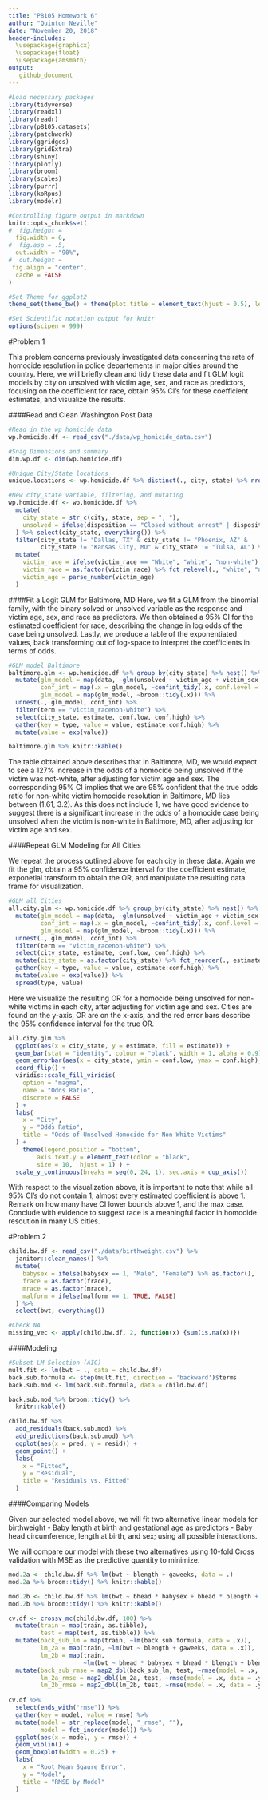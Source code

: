 ```yaml
---
title: "P8105 Homework 6"
author: "Quinton Neville"
date: "November 20, 2018"
header-includes: 
  \usepackage{graphicx}
  \usepackage{float}
  \usepackage{amsmath}
output:
   github_document
---
```


```r
#Load necessary packages
library(tidyverse)
library(readxl)
library(readr)
library(p8105.datasets)
library(patchwork)
library(ggridges)
library(gridExtra)
library(shiny)
library(plotly)
library(broom)
library(scales)
library(purrr)
library(koRpus)
library(modelr)

#Controlling figure output in markdown
knitr::opts_chunk$set(
#  fig.height =   
  fig.width = 6,
#  fig.asp = .5,
  out.width = "90%",
#  out.height = 
 fig.align = "center",
  cache = FALSE
)

#Set Theme for ggplot2
theme_set(theme_bw() + theme(plot.title = element_text(hjust = 0.5), legend.position = "bottom"))

#Set Scientific notation output for knitr
options(scipen = 999)

```

#Problem 1

This problem concerns previously investigated data concerning the rate of homocide resolution in police departements in major cities around the country. Here, we will briefly clean and tidy these data and fit GLM logit models by city on unsolved with victim age, sex, and race as predictors, focusing on the coefficient for race, obtain 95% CI's for these coefficient estimates, and visualize the results. 

####Read and Clean Washington Post Data
```r
#Read in the wp homicide data
wp.homicide.df <- read_csv("./data/wp_homicide_data.csv")

#Snag Dimensions and summary
dim.wp.df <- dim(wp.homicide.df)

#Unique City/State locations
unique.locations <- wp.homicide.df %>% distinct(., city, state) %>% nrow() 

#New city_state variable, filtering, and mutating
wp.homicide.df <- wp.homicide.df %>%
  mutate(
    city_state = str_c(city, state, sep = ", "), 
    unsolved = ifelse(disposition == "Closed without arrest" | disposition == "Open/No arrest", TRUE, FALSE)
  ) %>% select(city_state, everything()) %>%
  filter(city_state != "Dallas, TX" & city_state != "Phoenix, AZ" &
         city_state != "Kansas City, MO" & city_state != "Tulsa, AL") %>%
  mutate(
    victim_race = ifelse(victim_race == "White", "white", "non-white"), 
    victim_race = as.factor(victim_race) %>% fct_relevel(., "white", "non-white"),
    victim_age = parse_number(victim_age)
  )
```

####Fit a Logit GLM for Baltimore, MD
Here, we fit a GLM from the binomial family, with the binary solved or unsolved variable as the response and victim age, sex, and race as predictors. We then obtained a 95% CI for the estimated coefficient for race, describing the change in log odds of the case being unsolved. Lastly, we produce a table of the exponentiated values, back transforming out of log-space to interpret the coefficients in terms of odds. 
```r
#GLM model Baltimore
baltimore.glm <- wp.homicide.df %>% group_by(city_state) %>% nest() %>% filter(city_state == "Baltimore, MD") %>%
  mutate(glm_model = map(data, ~glm(unsolved ~ victim_age + victim_sex + victim_race, data = .x, family = "binomial")),
         conf_int = map(.x = glm_model, ~confint_tidy(.x, conf.level = 0.95)),
         glm_model = map(glm_model, ~broom::tidy(.x))) %>%
  unnest(., glm_model, conf_int) %>%
  filter(term == "victim_racenon-white") %>%
  select(city_state, estimate, conf.low, conf.high) %>%
  gather(key = type, value = value, estimate:conf.high) %>%
  mutate(value = exp(value))

baltimore.glm %>% knitr::kable()
```

The table obtained above describes that in Baltimore, MD, we would expect to see a 127% increase in the odds of a homocide being unsolved if the victim was not-white, after adjusting for victim age and sex. The corresponding 95% CI implies that we are 95% confident that the true odds ratio for non-white victim homocide resolution in Baltimore, MD lies between (1.61, 3.2). As this does not include 1, we have good evidence to suggest there is a significant increase in the odds of a homocide case being unsolved when the victim is non-white in Baltimore, MD, after adjusting for victim age and sex.


####Repeat GLM Modeling for All Cities

We repeat the process outlined above for each city in these data. Again we fit the glm, obtain a 95% confidence interval for the coefficient estimate, exponetial transform to obtain the OR, and manipulate the resulting data frame for visualization. 
```r
#GLM all Cities
all.city.glm <- wp.homicide.df %>% group_by(city_state) %>% nest() %>%
  mutate(glm_model = map(data, ~glm(unsolved ~ victim_age + victim_sex + victim_race, data = .x, family = "binomial")),
         conf_int = map(.x = glm_model, ~confint_tidy(.x, conf.level = 0.95)),
         glm_model = map(glm_model, ~broom::tidy(.x))) %>%
  unnest(., glm_model, conf_int) %>%
  filter(term == "victim_racenon-white") %>%
  select(city_state, estimate, conf.low, conf.high) %>%
  mutate(city_state = as.factor(city_state) %>% fct_reorder(., estimate, .desc = FALSE)) %>%
  gather(key = type, value = value, estimate:conf.high) %>%
  mutate(value = exp(value)) %>%
  spread(type, value)
```

Here we visualize the resulting OR for a homocide being unsolved for non-white victims in each city, after adjusting for victim age and sex. Cities are found on the y-axis, OR are on the x-axis, and the red error bars describe the 95% confidence interval for the true OR. 

```r
all.city.glm %>%
  ggplot(aes(x = city_state, y = estimate, fill = estimate)) +
  geom_bar(stat = "identity", colour = "black", width = 1, alpha = 0.9) +
  geom_errorbar(aes(x = city_state, ymin = conf.low, ymax = conf.high), colour = "red", size = .9, alpha = 0.5) +
  coord_flip() +
  viridis::scale_fill_viridis(
    option = "magma",
    name = "Odds Ratio", 
    discrete = FALSE
  ) +
  labs(
    x = "City",
    y = "Odds Ratio",
    title = "Odds of Unsolved Homocide for Non-White Victims"
  ) +
    theme(legend.position = "bottom",
        axis.text.y = element_text(color = "black", 
        size = 10,  hjust = 1) ) +
  scale_y_continuous(breaks = seq(0, 24, 1), sec.axis = dup_axis())
```

With respect to the visualization above, it is important to note that while all 95% CI's do not contain 1, almost every estimated coefficient is above 1. Remark on how many have CI lower bounds above 1, and  the max case. Conclude with evidence to suggest race is a meaningful factor in homocide resoution in many US cities. 

#Problem 2

```r
child.bw.df <- read_csv("./data/birthweight.csv") %>%
  janitor::clean_names() %>%
  mutate(
    babysex = ifelse(babysex == 1, "Male", "Female") %>% as.factor(),
    frace = as.factor(frace),
    mrace = as.factor(mrace),
    malform = ifelse(malform == 1, TRUE, FALSE)
  ) %>%
  select(bwt, everything())

#Check NA
missing_vec <- apply(child.bw.df, 2, function(x) {sum(is.na(x))})
```

####Modeling
```r
#Subset LM Selection (AIC)
mult.fit <- lm(bwt ~ ., data = child.bw.df)
back.sub.formula <- step(mult.fit, direction = 'backward')$terms
back.sub.mod <- lm(back.sub.formula, data = child.bw.df) 
```

```r
back.sub.mod %>% broom::tidy() %>%
  knitr::kable()
```

```r
child.bw.df %>%
  add_residuals(back.sub.mod) %>%
  add_predictions(back.sub.mod) %>%
  ggplot(aes(x = pred, y = resid)) +
  geom_point() +
  labs(
    x = "Fitted",
    y = "Residual",
    title = "Residuals vs. Fitted"
  )
```


####Comparing Models

Given our selected model above, we will fit two alternative linear models for birthweight 
- Baby length at birth and gestational age as predictors
- Baby head circumference, length at birth, and sex; using all possible interactions.

We will compare our model with these two alternatives using 10-fold Cross validation with MSE as the predictive quantity to minimize. 
```r
mod.2a <- child.bw.df %>% lm(bwt ~ blength + gaweeks, data = .)
mod.2a %>% broom::tidy() %>% knitr::kable()

mod.2b <- child.bw.df %>% lm(bwt ~ bhead * babysex + bhead * blength + blength * babysex + bhead * babysex * blength, data = .)
mod.2b %>% broom::tidy() %>% knitr::kable()
```


```r
cv.df <- crossv_mc(child.bw.df, 100) %>%
  mutate(train = map(train, as.tibble),
         test = map(test, as.tibble)) %>%
  mutate(back_sub_lm = map(train, ~lm(back.sub.formula, data = .x)),
         lm_2a = map(train, ~lm(bwt ~ blength + gaweeks, data = .x)),
         lm_2b = map(train, 
                     ~lm(bwt ~ bhead * babysex + bhead * blength + blength * babysex + bhead * babysex * blength, data = .x))) %>%
  mutate(back_sub_rmse = map2_dbl(back_sub_lm, test, ~rmse(model = .x, data = .y)),
         lm_2a_rmse = map2_dbl(lm_2a, test, ~rmse(model = .x, data = .y)),
         lm_2b_rmse = map2_dbl(lm_2b, test, ~rmse(model = .x, data = .y)))
  
cv.df %>% 
  select(ends_with("rmse")) %>% 
  gather(key = model, value = rmse) %>% 
  mutate(model = str_replace(model, "_rmse", ""),
         model = fct_inorder(model)) %>% 
  ggplot(aes(x = model, y = rmse)) + 
  geom_violin() + 
  geom_boxplot(width = 0.25) +
  labs(
    x = "Root Mean Sqaure Error",
    y = "Model",
    title = "RMSE by Model"
  )
```